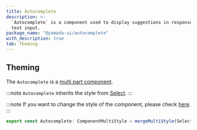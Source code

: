 ```yaml
---
title: Autocomplete
description: >-
  `Autocomplete` is a component used to display suggestions in response to user
  text input.
package_name: "@yamada-ui/autocomplete"
with_description: true
tab: Theming
---
```


## Theming

The `Autocomplete` is a [multi part component](/styled-system/theming/component-styles#multi-part-components).

:::note
`Autocomplete` inherits the style from [Select](/components/forms/select).
:::

:::note
If you want to change the style of the component, please check [here](/styled-system/theming/customize-theme#changing-the-style-of-components).
:::

```ts
export const Autocomplete: ComponentMultiStyle = mergeMultiStyle(Select)()
```
